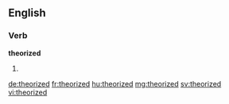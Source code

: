 ==English==

===Verb===
'''theorized'''

# {{past of|theorize}}

[[de:theorized]]
[[fr:theorized]]
[[hu:theorized]]
[[mg:theorized]]
[[sv:theorized]]
[[vi:theorized]]